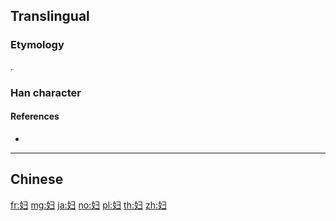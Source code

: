 {{also|婦}}
==Translingual==

===Etymology===
{{Han simp|婦|f=帚|t=彐}}.

===Han character===
{{Han char|rn=38|rad=女|as=03|sn=6|four=|canj=VSM|ids=⿰女彐}}

====References====
* {{Han ref|kx=0256.041|hdz=21027.100|uh=5987|ud=22919}}

----

==Chinese==
{{zh-see|婦}}

[[fr:妇]]
[[mg:妇]]
[[ja:妇]]
[[no:妇]]
[[pl:妇]]
[[th:妇]]
[[zh:妇]]